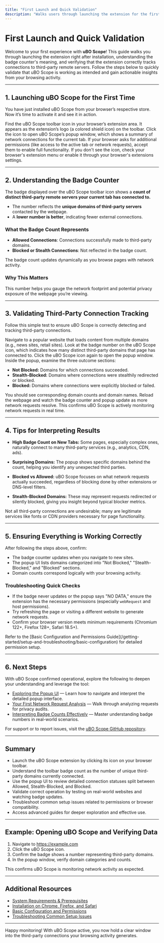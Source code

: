 ```yaml
---
title: "First Launch and Quick Validation"
description: "Walks users through launching the extension for the first time, understanding the badge counter, and validating that connections to third-party remote servers are being tracked correctly. Tips for interpreting results and ensuring everything works as expected."
---
```


# First Launch and Quick Validation

Welcome to your first experience with **uBO Scope**! This guide walks you through launching the extension right after installation, understanding the badge counter's meaning, and verifying that the extension correctly tracks connections to third-party remote servers. Follow the steps below to quickly validate that uBO Scope is working as intended and gain actionable insights from your browsing activity.

---

## 1. Launching uBO Scope for the First Time

You have just installed uBO Scope from your browser’s respective store. Now it’s time to activate it and see it in action.

<Steps>
<Step title="Locate the uBO Scope Icon">
Find the uBO Scope toolbar icon in your browser’s extension area. It appears as the extension’s logo (a colored shield icon) on the toolbar.
</Step>
<Step title="Click the uBO Scope Icon to Open the Popup">
Click the icon to open uBO Scope’s popup window, which shows a summary of network connections for the current tab.
</Step>
<Step title="Grant Any Requested Permissions">
If your browser asks for additional permissions (like access to the active tab or network requests), accept them to enable full functionality.
</Step>
</Steps>

<Tip>
If you don't see the icon, check your browser's extension menu or enable it through your browser's extensions settings.
</Tip>

---

## 2. Understanding the Badge Counter

The badge displayed over the uBO Scope toolbar icon shows a **count of distinct third-party remote servers your current tab has connected to.**

- The number reflects the **unique domains of third-party servers** contacted by the webpage.
- A **lower number is better**, indicating fewer external connections.

### What the Badge Count Represents

- **Allowed Connections**: Connections successfully made to third-party domains.
- **Blocked or Stealth Connections**: Not reflected in the badge count.

<Info>
The badge count updates dynamically as you browse pages with network activity.
</Info>

### Why This Matters

This number helps you gauge the network footprint and potential privacy exposure of the webpage you’re viewing.

---

## 3. Validating Third-Party Connection Tracking

Follow this simple test to ensure uBO Scope is correctly detecting and tracking third-party connections.

<Steps>
<Step title="Open a Known Website">
Navigate to a popular website that loads content from multiple domains (e.g., news sites, retail sites).
</Step>
<Step title="Observe the Badge Counter">
Look at the badge number on the uBO Scope icon, which indicates how many distinct third-party domains that page has connected to.
</Step>
<Step title="Open the Popup UI">
Click the uBO Scope icon again to open the popup window.
</Step>
<Step title="Review the Domain Sections">
Inside the popup, examine the three outcome sections:

- **Not Blocked:** Domains for which connections succeeded.
- **Stealth-Blocked:** Domains where connections were stealthily redirected or blocked.
- **Blocked:** Domains where connections were explicitly blocked or failed.

You should see corresponding domain counts and domain names.
</Step>
<Step title="Refresh the Page">
Reload the webpage and watch the badge counter and popup update as more network requests resolve.
This confirms uBO Scope is actively monitoring network requests in real time.
</Step>
</Steps>

---

## 4. Tips for Interpreting Results

- **High Badge Count on New Tabs:** Some pages, especially complex ones, naturally connect to many third-party services (e.g., analytics, CDN, ads).

- **Surprising Domains:** The popup shows specific domains behind the count, helping you identify any unexpected third parties.

- **Blocked vs Allowed:** uBO Scope focuses on what network requests actually succeeded, regardless of blocking done by other extensions or DNS-level filters.

- **Stealth-Blocked Domains:** These may represent requests redirected or silently blocked, giving you insight beyond typical blocker metrics.

<Note>
Not all third-party connections are undesirable; many are legitimate services like fonts or CDN providers necessary for page functionality.
</Note>

---

## 5. Ensuring Everything is Working Correctly

After following the steps above, confirm:

- The badge counter updates when you navigate to new sites.
- The popup UI lists domains categorized into "Not Blocked," "Stealth-Blocked," and "Blocked" sections.
- Domain counts correspond logically with your browsing activity.

### Troubleshooting Quick Checks

- If the badge never updates or the popup says "NO DATA," ensure the extension has the necessary permissions (especially `webRequest` and host permissions).
- Try refreshing the page or visiting a different website to generate network requests.
- Confirm your browser version meets minimum requirements (Chromium 122+, Firefox 128+, Safari 18.5+).

<Tip>
Refer to the [Basic Configuration and Permissions Guide](/getting-started/setup-and-troubleshooting/basic-configuration) for detailed permission setup.
</Tip>

---

## 6. Next Steps

With uBO Scope confirmed operational, explore the following to deepen your understanding and leverage the tool:

- [Exploring the Popup UI](/guides/getting-started-journeys/exploring-the-popup-ui) — Learn how to navigate and interpret the detailed popup interface.
- [Your First Network Request Analysis](/guides/getting-started-journeys/first-network-request-analysis) — Walk through analyzing requests for privacy audits.
- [Interpreting Badge Counts Effectively](/guides/practical-use-cases/interpreting-badge-counts) — Master understanding badge numbers in real-world scenarios.

For support or to report issues, visit the [uBO Scope GitHub repository](https://github.com/gorhill/uBO-Scope).

---

## Summary

- Launch the uBO Scope extension by clicking its icon on your browser toolbar.
- Understand the toolbar badge count as the number of unique third-party domains currently connected.
- Use the popup UI to review detailed connection statuses split between Allowed, Stealth-Blocked, and Blocked.
- Validate correct operation by testing on real-world websites and watching badge updates.
- Troubleshoot common setup issues related to permissions or browser compatibility.
- Access advanced guides for deeper exploration and effective use.

---

## Example: Opening uBO Scope and Verifying Data

1. Navigate to https://example.com
2. Click the uBO Scope icon.
3. Confirm the badge shows a number representing third-party domains.
4. In the popup window, verify domain categories and counts.

This confirms uBO Scope is monitoring network activity as expected.

---

## Additional Resources

- [System Requirements & Prerequisites](/getting-started/essentials/prerequisites)
- [Installation on Chrome, Firefox, and Safari](/getting-started/essentials/installation)
- [Basic Configuration and Permissions](/getting-started/setup-and-troubleshooting/basic-configuration)
- [Troubleshooting Common Setup Issues](/getting-started/setup-and-troubleshooting/troubleshooting)


---

Happy monitoring! With uBO Scope active, you now hold a clear window into the third-party connections your browsing activity generates.